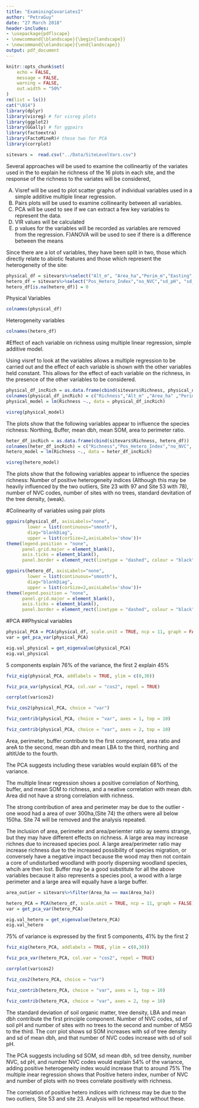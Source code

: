 ```yaml
---
title: "ExaminingCovariatesI"
author: "PetraGuy"
date: "27 March 2018"
header-includes: 
- \usepackage{pdflscape}
- \newcommand{\blandscape}{\begin{landscape}}
- \newcommand{\elandscape}{\end{landscape}}
output: pdf_document
---
```


```r
knitr::opts_chunk$set(
	echo = FALSE,
	message = FALSE,
	warning = FALSE,
	out.width = "50%"
)
rm(list = ls())
cat("\014")
library(dplyr)
library(visreg) # for visreg plots 
library(ggplot2)
library(GGally) # for ggpairs
library(factoextra)
library(FactoMineR)# these two for PCA
library(corrplot)
```


```r
sitevars =  read.csv("../Data/SiteLevelVars.csv")
```
Several approaches will be used to examine the collineartiy of the variates used in the to explain he richness of the 16 plots in each site, and the response of the richness to the variates will be considered,

A) Visref will be used to plot scatter graphs of individual variables used in a simple additive multiple linear regression.
B) Pairs plots will be used to examine collinearity between all variables.
C) PCA will be used to see if we can extract a few key variables to represent the data.
D) VIR values will be calculated
E) p values for the variables will be recorded as variables are removed from the regression.
F)ANOVA will be used to see if there is a difference between the means

Since there are a lot of variables, they have been split in two, those which directly relate to abiotic features and those which represent the heterogeneity of the site:

```r
physical_df = sitevars%>%select("Alt_m", "Area_ha","Perim_m","Easting","Northing","Buffer3","meandbh","meanph","meanSOM","meanLBA","area_ratio")
hetero_df = sitevars%>%select("Pos_Hetero_Index","no_NVC","sd_pH", "sd_SOM" , "no_MSG", "sd_LBA", "sd_meandbh", "sd_treedensity","no_trees"  )
hetero_df[is.na(hetero_df)] = 0
```

Physical Variables
```r
colnames(physical_df)
```

Heterogeneity variables

```r
colnames(hetero_df)
```

#Effect of each variable on richness using multiple linear regression, simple additive model.

Using visref to look at the variables allows a multiple regression to be carried out and the effect of each variable is shown with the other variables held constant. This allows for the effect of each variable on the richness, in the presence of the other variables to be considered.

```r
physical_df_incRich = as.data.frame(cbind(sitevars$Richness, physical_df))
colnames(physical_df_incRich) = c("Richness","Alt_m" ,"Area_ha" ,"Perim_m" ,"Easting","Northing" ,"Buffer3" , "meandbh" , "meanph" ,"meanSOM" , "meanLBA","area_ratio" )
physical_model = lm(Richness ~., data = physical_df_incRich)

visreg(physical_model)
```


The plots show that the following variables appear to influence the species richness:
Northing, Buffer, mean dbh, mean SOM, area to perimeter ratio.


```r
heter_df_incRich = as.data.frame(cbind(sitevars$Richness, hetero_df))
colnames(heter_df_incRich) = c("Richness","Pos_Hetero_Index","no_NVC", "sd_pH" ,"sd_SOM", "no_MSG", "sd_LBA" ,"sd_meandbh" , "sd_treedensity" , "no_trees"  ) 
hetero_model = lm(Richness ~., data = heter_df_incRich)

visreg(hetero_model)
```

The plots show that the following variables appear to influence the species richness:
Number of positive heterogeneity indices (Although this may be heavily influenced by the two outliers, Site 23 with 97 and Site 53 with 78), number of NVC codes, number of sites with no trees, standard devitation of the tree density, (weak).

\clearpage
\newpage
\blandscape

#Colinearity of variables using pair plots

```r

ggpairs(physical_df, axisLabels="none",
        lower = list(continuous="smooth"),
        diag="blankDiag",
        upper = list(corSize=2,axisLabels='show'))+
theme(legend.position = "none",
      panel.grid.major = element_blank(),
      axis.ticks = element_blank(),
      panel.border = element_rect(linetype = "dashed", colour = "black", fill = NA))

```


\clearpage
\newpage

```r

ggpairs(hetero_df, axisLabels="none",
        lower = list(continuous="smooth"),
        diag="blankDiag",
        upper = list(corSize=2,axisLabels='show'))+
theme(legend.position = "none",
      panel.grid.major = element_blank(),
      axis.ticks = element_blank(),
      panel.border = element_rect(linetype = "dashed", colour = "black", fill = NA))
```

\elandscape
\clearpage
\newpage

#PCA
##Physical variables

```r
physical_PCA = PCA(physical_df, scale.unit = TRUE, ncp = 11, graph = FALSE)
var = get_pca_var(physical_PCA)
```

```r
eig.val_physical = get_eigenvalue(physical_PCA)
eig.val_physical
```

5 components explain 76% of the variance, the first 2 explain 45%

```r
fviz_eig(physical_PCA, addlabels = TRUE, ylim = c(0,30))
```
    
```r
fviz_pca_var(physical_PCA, col.var = "cos2", repel = TRUE)
```

 
```r

corrplot(var$cos2)
```



```r
fviz_cos2(physical_PCA, choice = "var")
```

```r
fviz_contrib(physical_PCA, choice = "var", axes = 1, top = 10)
```

```r
fviz_contrib(physical_PCA, choice = "var", axes = 2, top = 10)

```

Area, perimeter, buffer contribute to the first component, area ratio and areA to the second, mean dbh and mean LBA to the third, northing and altitUde to the fourth.

The PCA suggests including these variables would explain 68% of the variance.

The multiple linear regression shows a positive correlation of Northing, buffer, and mean SOM to richness, and a neative correlation with mean dbh. Area did not have a strong correlation with richness.  

The strong contribution of area and perimeter may be due to the outlier - one wood had a area of over 300ha,(Site 74) the others were all below 150ha. Site 74 will be removed and the analysis repeated.


The inclusion of area, perimeter and area/periemter ratio ay seems strange, but they may have different effects on richness. A large area may increase richnes due to increased species pool. A large area/perimeter ratio may increase richness due to the increased possibility of species migration, or conversely have a negative impact because the wood may then not contain a core of undisturbed woodland with poorly dispersing woodland species, whcih are then lost. Buffer may be a good substitute for all the above variables because it also represents a species pool, a wood with a large perimeter and a large area will equally have a large buffer. 

```r
area_outier = sitevars%>%filter(Area_ha == max(Area_ha))


```

```r
hetero_PCA = PCA(hetero_df, scale.unit = TRUE, ncp = 11, graph = FALSE)
var = get_pca_var(hetero_PCA)
```

```r
eig.val_hetero = get_eigenvalue(hetero_PCA)
eig.val_hetero
```

75% of variance is expressed by the first 5 components,  41% by the first 2

```r
fviz_eig(hetero_PCA, addlabels = TRUE, ylim = c(0,30))
```

```r
fviz_pca_var(hetero_PCA, col.var = "cos2", repel = TRUE)
```

```r
corrplot(var$cos2)
```

```r
fviz_cos2(hetero_PCA, choice = "var")
```

```r
fviz_contrib(hetero_PCA, choice = "var", axes = 1, top = 10)
```

```r
fviz_contrib(hetero_PCA, choice = "var", axes = 2, top = 10)

```

The standard deviation of soil organic matter, tree density, LBA and mean dbh contribute the first principle component. Number of NVC codes, sd of soil pH and number of sites with no trees to the second and number of MSG to the third. The corr plot shows sd SOM increases with sd of tree density and sd of mean dbh, and that number of NVC codes increase with sd of soil pH.

The PCA suggests including sd SOM, sd mean dbh, sd tree density, number NVC, sd pH, and number NVC codes would explain 54% of the variance, adding positive heterogeneity index would increase that to around 75%
The multiple inear regression shows that Positive hetero index, number of NVC and number of plots with no trees correlate positively with richness.

The correlation of positive hetero indices with richness may be due to the two outliers, Site 53 and site 23. Analysis will be repearted without these.

